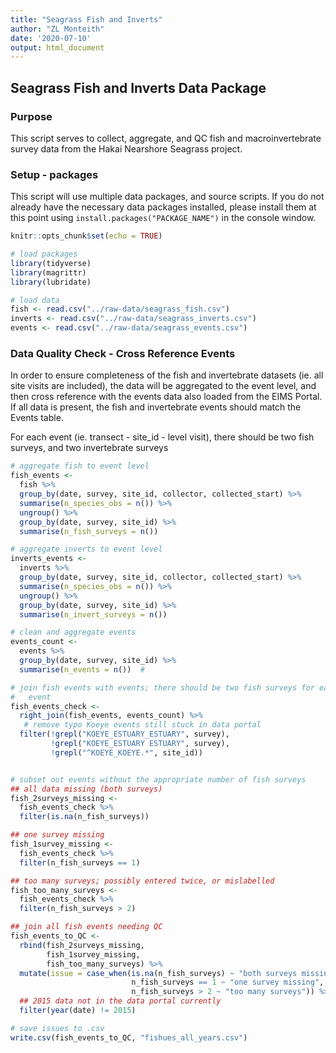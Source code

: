 ```yaml
---
title: "Seagrass Fish and Inverts"
author: "ZL Monteith"
date: '2020-07-10'
output: html_document
---
```


## Seagrass Fish and Inverts Data Package
### Purpose
This script serves to collect, aggregate, and QC fish and macroinvertebrate
survey data from the Hakai Nearshore Seagrass project.


### Setup - packages
This script will use multiple data packages, and source scripts. If you do not
already have the necessary data packages installed, please install them at this
point using `install.packages("PACKAGE_NAME")` in the console window.
```r
knitr::opts_chunk$set(echo = TRUE)

# load packages
library(tidyverse)
library(magrittr)
library(lubridate)

# load data
fish <- read.csv("../raw-data/seagrass_fish.csv")
inverts <- read.csv("../raw-data/seagrass_inverts.csv")
events <- read.csv("../raw-data/seagrass_events.csv")
```

### Data Quality Check - Cross Reference Events
In order to ensure completeness of the fish and invertebrate datasets (ie. all
site visits are included), the data will be aggregated to the event level, and
then cross reference with the events data also loaded from the EIMS Portal. If
all data is present, the fish and invertebrate events should match the Events
table.

For each event (ie. transect - site_id - level visit), there should be two
fish surveys, and two invertebrate surveys
```r
# aggregate fish to event level
fish_events <-
  fish %>%
  group_by(date, survey, site_id, collector, collected_start) %>%
  summarise(n_species_obs = n()) %>%
  ungroup() %>%
  group_by(date, survey, site_id) %>%
  summarise(n_fish_surveys = n())

# aggregate inverts to event level
inverts_events <-
  inverts %>%
  group_by(date, survey, site_id, collector, collected_start) %>%
  summarise(n_species_obs = n()) %>%
  ungroup() %>%
  group_by(date, survey, site_id) %>%
  summarise(n_invert_surveys = n())

# clean and aggregate events
events_count <-
  events %>%
  group_by(date, survey, site_id) %>%
  summarise(n_events = n())  # 

# join fish events with events; there should be two fish surveys for each
#   event
fish_events_check <-
  right_join(fish_events, events_count) %>%
   # remove typo Koeye events still stuck in data portal
  filter(!grepl("KOEYE_ESTUARY_ESTUARY", survey),
         !grepl("KOEYE_ESTUARY ESTUARY", survey),
         !grepl("^KOEYE_KOEYE.*", site_id))


# subset out events without the appropriate number of fish surveys
## all data missing (both surveys)
fish_2surveys_missing <-
  fish_events_check %>%
  filter(is.na(n_fish_surveys))

## one survey missing
fish_1survey_missing <-
  fish_events_check %>%
  filter(n_fish_surveys == 1)

## too many surveys; possibly entered twice, or mislabelled
fish_too_many_surveys <-
  fish_events_check %>%
  filter(n_fish_surveys > 2)

## join all fish events needing QC
fish_events_to_QC <-
  rbind(fish_2surveys_missing,
        fish_1survey_missing,
        fish_too_many_surveys) %>%
  mutate(issue = case_when(is.na(n_fish_surveys) ~ "both surveys missing",
                           n_fish_surveys == 1 ~ "one survey missing",
                           n_fish_surveys > 2 ~ "too many surveys")) %>%
  ## 2015 data not in the data portal currently
  filter(year(date) != 2015)

# save issues to .csv
write.csv(fish_events_to_QC, "fishues_all_years.csv")
```

